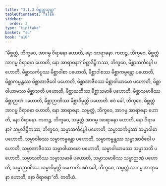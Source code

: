 ```yaml
---
title: "3.1.3 မိစ္ဆတ္တသုတ္တ"
tableOfContents: false
sidebar:
  order: 3
type: "tipitaka"
basket: "su"
book: "a10"
---
```



<DynamicBreadcrumb />

<Division number="103" book="a10" e="ch" v="17" p="428">

<Paragraph number="930" book="a10">
“မိစ္ဆတ္တံ, ဘိက္ခဝေ, အာဂမ္မ ဝိရာဓနာ ဟောတိ, နော အာရာဓနာ. ကထဉ္စ, ဘိက္ခဝေ, မိစ္ဆတ္တံ အာဂမ္မ ဝိရာဓနာ ဟောတိ, နော အာရာဓနာ? မိစ္ဆာဒိဋ္ဌိကဿ, ဘိက္ခဝေ, မိစ္ဆာသင်္ကပ္ပေါ ပဟောတိ, မိစ္ဆာသင်္ကပ္ပဿ မိစ္ဆာဝါစာ ပဟောတိ, မိစ္ဆာဝါစဿ မိစ္ဆာကမ္မန္တော ပဟောတိ, မိစ္ဆာကမ္မန္တဿ မိစ္ဆာအာဇီဝေါ ပဟောတိ, မိစ္ဆာအာဇီဝဿ မိစ္ဆာဝါယာမော ပဟောတိ, မိစ္ဆာဝါယာမဿ မိစ္ဆာသတိ ပဟောတိ, မိစ္ဆာသတိဿ မိစ္ဆာသမာဓိ ပဟောတိ, မိစ္ဆာသမာဓိဿ မိစ္ဆာဉာဏံ ပဟောတိ, မိစ္ဆာဉာဏိဿ မိစ္ဆာဝိမုတ္တိ ပဟောတိ. ဧဝံ ခေါ, ဘိက္ခဝေ, မိစ္ဆတ္တံ အာဂမ္မ ဝိရာဓနာ ဟောတိ, နော အာရာဓနာ.
</Paragraph>

<Paragraph number="931" book="a10">
သမ္မတ္တံ, ဘိက္ခဝေ, အာဂမ္မ အာရာဓနာ ဟောတိ, နော ဝိရာဓနာ. ကထဉ္စ, ဘိက္ခဝေ, သမ္မတ္တံ အာဂမ္မ အာရာဓနာ ဟောတိ, နော ဝိရာဓနာ? သမ္မာဒိဋ္ဌိကဿ, ဘိက္ခဝေ, သမ္မာသင်္ကပ္ပေါ ပဟောတိ, သမ္မာသင်္ကပ္ပဿ သမ္မာဝါစာ ပဟောတိ, သမ္မာဝါစဿ သမ္မာကမ္မန္တော ပဟောတိ, သမ္မာကမ္မန္တဿ သမ္မာအာဇီဝေါ ပဟောတိ, သမ္မာအာဇီဝဿ သမ္မာဝါယာမော ပဟောတိ, သမ္မာဝါယာမဿ သမ္မာသတိ ပဟောတိ, သမ္မာသတိဿ သမ္မာသမာဓိ ပဟောတိ, သမ္မာသမာဓိဿ သမ္မာဉာဏံ ပဟောတိ, သမ္မာဉာဏိဿ သမ္မာဝိမုတ္တိ ပဟောတိ. ဧဝံ ခေါ, ဘိက္ခဝေ, သမ္မတ္တံ အာဂမ္မ အာရာဓနာ ဟောတိ, နော ဝိရာဓနာ”တိ.

</Paragraph>
</Division>

<Paragraph number="932" type="center" book="a10">
တတိယံ.
</Paragraph>
